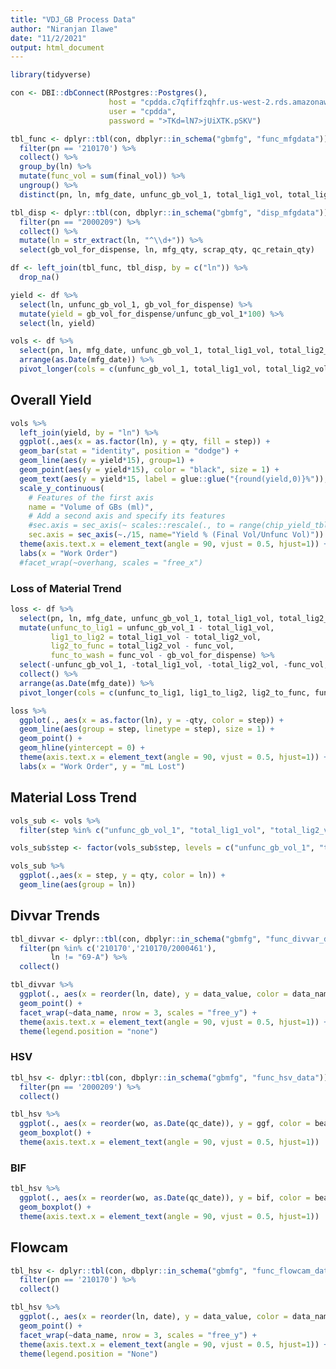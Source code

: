```yaml
---
title: "VDJ_GB Process Data"
author: "Niranjan Ilawe"
date: "11/2/2021"
output: html_document
---
```


```r
library(tidyverse)

con <- DBI::dbConnect(RPostgres::Postgres(),
                      host = "cpdda.c7qfiffzqhfr.us-west-2.rds.amazonaws.com",
                      user = "cpdda",
                      password = ">TKd=lN7>jUiXTK.pSKV")

tbl_func <- dplyr::tbl(con, dbplyr::in_schema("gbmfg", "func_mfgdata")) %>% 
  filter(pn == '210170') %>% 
  collect() %>% 
  group_by(ln) %>% 
  mutate(func_vol = sum(final_vol)) %>% 
  ungroup() %>% 
  distinct(pn, ln, mfg_date, unfunc_gb_vol_1, total_lig1_vol, total_lig2_vol, func_vol)

tbl_disp <- dplyr::tbl(con, dbplyr::in_schema("gbmfg", "disp_mfgdata")) %>% 
  filter(pn == "2000209") %>% 
  collect() %>% 
  mutate(ln = str_extract(ln, "^\\d+")) %>% 
  select(gb_vol_for_dispense, ln, mfg_qty, scrap_qty, qc_retain_qty)

df <- left_join(tbl_func, tbl_disp, by = c("ln")) %>% 
  drop_na()

yield <- df %>%
  select(ln, unfunc_gb_vol_1, gb_vol_for_dispense) %>%
  mutate(yield = gb_vol_for_dispense/unfunc_gb_vol_1*100) %>%
  select(ln, yield)

vols <- df %>% 
  select(pn, ln, mfg_date, unfunc_gb_vol_1, total_lig1_vol, total_lig2_vol, func_vol, gb_vol_for_dispense, mfg_qty, scrap_qty, qc_retain_qty) %>%
  arrange(as.Date(mfg_date)) %>%
  pivot_longer(cols = c(unfunc_gb_vol_1, total_lig1_vol, total_lig2_vol, func_vol, gb_vol_for_dispense, mfg_qty, scrap_qty, qc_retain_qty), names_to = "step", values_to = "qty")
```

## Overall Yield


```r
vols %>%
  left_join(yield, by = "ln") %>%
  ggplot(.,aes(x = as.factor(ln), y = qty, fill = step)) +
  geom_bar(stat = "identity", position = "dodge") +
  geom_line(aes(y = yield*15), group=1) +
  geom_point(aes(y = yield*15), color = "black", size = 1) +
  geom_text(aes(y = yield*15, label = glue::glue("{round(yield,0)}%")), vjust = 2, size = 2, hjust = -0.5) +
  scale_y_continuous(
    # Features of the first axis
    name = "Volume of GBs (ml)",
    # Add a second axis and specify its features
    #sec.axis = sec_axis(~ scales::rescale(., to = range(chip_yield_tbl$max1)), name="Yield (%)")) +
    sec.axis = sec_axis(~./15, name="Yield % (Final Vol/Unfunc Vol)")) +
  theme(axis.text.x = element_text(angle = 90, vjust = 0.5, hjust=1)) +
  labs(x = "Work Order")
  #facet_wrap(~overhang, scales = "free_x")
```

### Loss of Material Trend

```r
loss <- df %>%
  select(pn, ln, mfg_date, unfunc_gb_vol_1, total_lig1_vol, total_lig2_vol, func_vol, gb_vol_for_dispense) %>%
  mutate(unfunc_to_lig1 = unfunc_gb_vol_1 - total_lig1_vol,
         lig1_to_lig2 = total_lig1_vol - total_lig2_vol,
         lig2_to_func = total_lig2_vol - func_vol,
         func_to_wash = func_vol - gb_vol_for_dispense) %>% 
  select(-unfunc_gb_vol_1, -total_lig1_vol, -total_lig2_vol, -func_vol, -gb_vol_for_dispense) %>%
  collect() %>%
  arrange(as.Date(mfg_date)) %>%
  pivot_longer(cols = c(unfunc_to_lig1, lig1_to_lig2, lig2_to_func, func_to_wash), names_to = "step", values_to = "qty")
```

```r
loss %>% 
  ggplot(., aes(x = as.factor(ln), y = -qty, color = step)) +
  geom_line(aes(group = step, linetype = step), size = 1) +
  geom_point() +
  geom_hline(yintercept = 0) +
  theme(axis.text.x = element_text(angle = 90, vjust = 0.5, hjust=1)) +
  labs(x = "Work Order", y = "mL Lost") 
```

## Material Loss Trend


```r
vols_sub <- vols %>% 
  filter(step %in% c("unfunc_gb_vol_1", "total_lig1_vol", "total_lig2_vol", "func_vol", "gb_vol_for_dispense"))

vols_sub$step <- factor(vols_sub$step, levels = c("unfunc_gb_vol_1", "total_lig1_vol", "total_lig2_vol", "func_vol", "gb_vol_for_dispense"))

vols_sub %>% 
  ggplot(.,aes(x = step, y = qty, color = ln)) +
  geom_line(aes(group = ln))
```

## Divvar Trends

```r
tbl_divvar <- dplyr::tbl(con, dbplyr::in_schema("gbmfg", "func_divvar_data")) %>% 
  filter(pn %in% c('210170','210170/2000461'),
         ln != "69-A") %>% 
  collect()

tbl_divvar %>% 
  ggplot(., aes(x = reorder(ln, date), y = data_value, color = data_name)) +
  geom_point() +
  facet_wrap(~data_name, nrow = 3, scales = "free_y") +
  theme(axis.text.x = element_text(angle = 90, vjust = 0.5, hjust=1)) +
  theme(legend.position = "none")
```

### HSV


```r
tbl_hsv <- dplyr::tbl(con, dbplyr::in_schema("gbmfg", "func_hsv_data")) %>% 
  filter(pn == '2000209') %>% 
  collect()

tbl_hsv %>% 
  ggplot(., aes(x = reorder(wo, as.Date(qc_date)), y = ggf, color = bead_lot)) +
  geom_boxplot() +
  theme(axis.text.x = element_text(angle = 90, vjust = 0.5, hjust=1)) 
```

### BIF


```r
tbl_hsv %>% 
  ggplot(., aes(x = reorder(wo, as.Date(qc_date)), y = bif, color = bead_lot)) +
  geom_boxplot() +
  theme(axis.text.x = element_text(angle = 90, vjust = 0.5, hjust=1)) 
```

## Flowcam


```r
tbl_hsv <- dplyr::tbl(con, dbplyr::in_schema("gbmfg", "func_flowcam_data")) %>% 
  filter(pn == '210170') %>% 
  collect()

tbl_hsv %>% 
  ggplot(., aes(x = reorder(ln, date), y = data_value, color = data_name)) +
  geom_point() +
  facet_wrap(~data_name, nrow = 3, scales = "free_y") +
  theme(axis.text.x = element_text(angle = 90, vjust = 0.5, hjust=1)) +
  theme(legend.position = "None")
```

